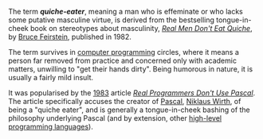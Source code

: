 The term '''''quiche-eater''''', meaning a man who is effeminate or who lacks some putative masculine virtue, is derived from the bestselling tongue-in-cheek book on stereotypes about masculinity, ''[[Real Men Don't Eat Quiche]]'', by [[Bruce Feirstein]], published in 1982.

The term survives in [[computer programming]] circles, where it means a person far removed from practice and concerned only with academic matters, unwilling to "get their hands dirty". Being humorous in nature, it is usually a fairly mild insult.

It was popularised by the [[1983]] article ''[[Real Programmers Don't Use Pascal]]''.  The article specifically accuses the creator of [[Pascal programming language|Pascal]], [[Niklaus Wirth]], of being a "quiche eater", and is generally a tongue-in-cheek bashing of the philosophy underlying Pascal (and by extension, other [[high-level programming language]]s).